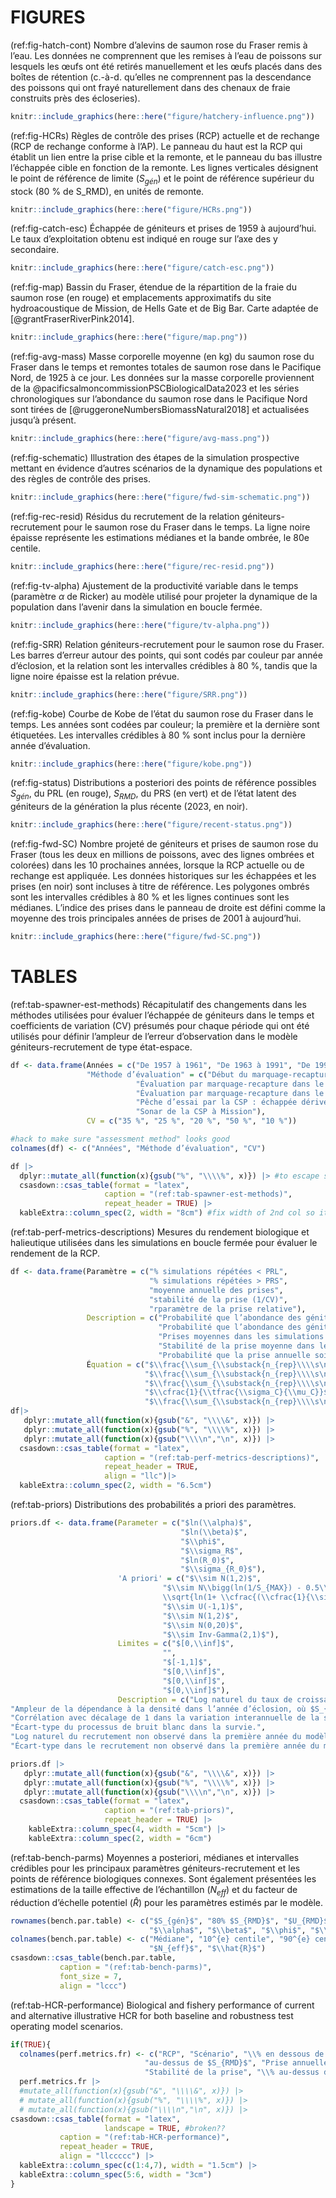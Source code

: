 # FIGURES  
(ref:fig-hatch-cont) Nombre d’alevins de saumon rose du Fraser remis à l’eau. Les données ne comprennent que les remises à l’eau de poissons sur lesquels les œufs ont été retirés manuellement et les œufs placés dans des boîtes de rétention (c.-à-d. qu’elles ne comprennent pas la descendance des poissons qui ont frayé naturellement dans des chenaux de fraie construits près des écloseries).
```r
knitr::include_graphics(here::here("figure/hatchery-influence.png"))
```

(ref:fig-HCRs) Règles de contrôle des prises (RCP) actuelle et de rechange (RCP de rechange conforme à l’AP). Le panneau du haut est la RCP qui établit un lien entre la prise cible et la remonte, et le panneau du bas illustre l’échappée cible en fonction de la remonte. Les lignes verticales désignent le point de référence de limite ($S_{gén}$) et le point de référence supérieur du stock (80 % de S_RMD), en unités de remonte.
```r
knitr::include_graphics(here::here("figure/HCRs.png"))
```

(ref:fig-catch-esc) Échappée de géniteurs et prises de 1959 à aujourd’hui. Le taux d’exploitation obtenu est indiqué en rouge sur l’axe des y secondaire.
```r
knitr::include_graphics(here::here("figure/catch-esc.png"))
```

(ref:fig-map) Bassin du Fraser, étendue de la répartition de la fraie du saumon rose (en rouge) et emplacements approximatifs du site hydroacoustique de Mission, de Hells Gate et de Big Bar. Carte adaptée de [@grantFraserRiverPink2014].
```r
knitr::include_graphics(here::here("figure/map.png"))
```

(ref:fig-avg-mass) Masse corporelle moyenne (en kg) du saumon rose du Fraser dans le temps et remontes totales de saumon rose dans le Pacifique Nord, de 1925 à ce jour. Les données sur la masse corporelle proviennent de la @pacificsalmoncommissionPSCBiologicalData2023 et les séries chronologiques sur l’abondance du saumon rose dans le Pacifique Nord sont tirées de [@ruggeroneNumbersBiomassNatural2018] et actualisées jusqu’à présent.
```r
knitr::include_graphics(here::here("figure/avg-mass.png"))
```

(ref:fig-schematic) Illustration des étapes de la simulation prospective mettant en évidence d’autres scénarios de la dynamique des populations et des règles de contrôle des prises.
```r
knitr::include_graphics(here::here("figure/fwd-sim-schematic.png"))
```

(ref:fig-rec-resid) Résidus du recrutement de la relation géniteurs-recrutement pour le saumon rose du Fraser dans le temps. La ligne noire épaisse représente les estimations médianes et la bande ombrée, le 80e centile.
```r
knitr::include_graphics(here::here("figure/rec-resid.png"))
```

(ref:fig-tv-alpha) Ajustement de la productivité variable dans le temps (paramètre $\alpha$ de Ricker) au modèle utilisé pour projeter la dynamique de la population dans l’avenir dans la simulation en boucle fermée.
```r
knitr::include_graphics(here::here("figure/tv-alpha.png"))
```

(ref:fig-SRR) Relation géniteurs-recrutement pour le saumon rose du Fraser. Les barres d’erreur autour des points, qui sont codés par couleur par année d’éclosion, et la relation sont les intervalles crédibles à 80 %, tandis que la ligne noire épaisse est la relation prévue.
```r
knitr::include_graphics(here::here("figure/SRR.png"))
```

(ref:fig-kobe) Courbe de Kobe de l’état du saumon rose du Fraser dans le temps. Les années sont codées par couleur; la première et la dernière sont étiquetées. Les intervalles crédibles à 80 % sont inclus pour la dernière année d’évaluation.
```r
knitr::include_graphics(here::here("figure/kobe.png"))
```

(ref:fig-status) Distributions a posteriori des points de référence possibles $S_{gén}$, du PRL (en rouge), $S_{RMD}$, du PRS (en vert) et de l’état latent des géniteurs de la génération la plus récente (2023, en noir).
```r
knitr::include_graphics(here::here("figure/recent-status.png"))
```

(ref:fig-fwd-SC) Nombre projeté de géniteurs et prises de saumon rose du Fraser (tous les deux en millions de poissons, avec des lignes ombrées et colorées) dans les 10 prochaines années, lorsque la RCP actuelle ou de rechange est appliquée. Les données historiques sur les échappées et les prises (en noir) sont incluses à titre de référence. Les polygones ombrés sont les intervalles crédibles à 80 % et les lignes continues sont les médianes. L’indice des prises dans le panneau de droite est défini comme la moyenne des trois principales années de prises de 2001 à aujourd’hui.
```r
knitr::include_graphics(here::here("figure/fwd-SC.png"))
```

\clearpage

# TABLES  
(ref:tab-spawner-est-methods) Récapitulatif des changements dans les méthodes utilisées pour évaluer l’échappée de géniteurs dans le temps et coefficients de variation (CV) présumés pour chaque période qui ont été utilisés pour définir l’ampleur de l’erreur d’observation dans le modèle géniteurs-recrutement de type état-espace.
```r
df <- data.frame(Années = c("De 1957 à 1961", "De 1963 à 1991", "De 1993 à 2001", "De 2003 à 2007", "De 2009 à maintenant"), 
                 "Méthode d’évaluation" = c("Début du marquage-recapture propre au réseau par la Commission internationale des pêches du saumon du Pacifique (CIPSP, actuellement connue sous le nom de Commission du saumon du Pacifique, CSP) : faible effort de marquage", 
                            "Évaluation par marquage-recapture dans le cours principal par le MPO en aval des principales frayères", 
                            "Évaluation par marquage-recapture dans le cours principal par le MPO en aval des principales frayères", 
                            "Pêche d’essai par la CSP : échappée dérivée des senneurs dans les données maritimes et sur les prises", 
                            "Sonar de la CSP à Mission"), 
                 CV = c("35 %", "25 %", "20 %", "50 %", "10 %"))

#hack to make sure "assessment method" looks good
colnames(df) <- c("Années", "Méthode d’évaluation", "CV") 

df |>
  dplyr::mutate_all(function(x){gsub("%", "\\\\%", x)}) |> #to escape special char latex doesn't like 
  csasdown::csas_table(format = "latex",
                     caption = "(ref:tab-spawner-est-methods)", 
                     repeat_header = TRUE) |>
  kableExtra::column_spec(2, width = "8cm") #fix width of 2nd col so it wraps

```
\clearpage

(ref:tab-perf-metrics-descriptions) Mesures du rendement biologique et halieutique utilisées dans les simulations en boucle fermée pour évaluer le rendement de la RCP.
```r
df <- data.frame(Paramètre = c("% simulations répétées < PRL", 
                               "% simulations répétées > PRS", 
                               "moyenne annuelle des prises", 
                               "stabilité de la prise (1/CV)", 
                               "rparamètre de la prise relative"), 
                 Description = c("Probabilité que l’abondance des géniteurs du stock soit inférieure au point de référence limite dans les simulations répétées et les années, où n rép est le nombre de simulations répétées et $t_1$ et $t_2$ sont les première et dernière années sur lesquelles le paramètre est calculé",
                                 "Probabilité que l’abondance des géniteurs du stock se situe au-dessus du point de référence supérieur du stock dans les simulations répétées et les années",
                                 "Prises moyennes dans les simulations répétées et les années",
                                 "Stabilité de la prise moyenne dans les simulations répétées et les années ($\\mu_C$), où $\\sigma_C$ est l’écart-type de la prise",
                                 "Probabilité que la prise annuelle soit supérieure à la moyenne des trois principales années de prises depuis 2000 ($C_{top}$), un indicateur semi-arbitraire d’une « bonne année »"),
                 Équation = c("$\\frac{\\sum_{\\substack{n_{rep}\\\\s\n=1}}\\sum_{\\substack{t_1\\\\s\t_2}}S_t<S_{gen}} {t_2-t_1+1}$", 
                              "$\\frac{\\sum_{\\substack{n_{rep}\\\\s\n=1}}\\sum_{\\substack{t_1\\\\s\t_2}}S_t>0.8S_{MSY}} {t_2-t_1+1}$", 
                              "$\\frac{\\sum_{\\substack{n_{rep}\\\\s\n=1}}\\sum_{\\substack{t_1\\\\s\t_2}}S_tC_t} {t_2-t_1+1}$", 
                              "$\\cfrac{1}{\\tfrac{\\sigma_C}{\\mu_C}}$", 
                              "$\\frac{\\sum_{\\substack{n_{rep}\\\\s\n=1}}\\sum_{\\substack{t_1\\\\s\t_2}}C_t>C_{top}} {t_2-t_1+1}$"))
df|>
   dplyr::mutate_all(function(x){gsub("&", "\\\\&", x)}) |> 
   dplyr::mutate_all(function(x){gsub("%", "\\\\%", x)}) |>
   dplyr::mutate_all(function(x){gsub("\\\\n","\n", x)}) |>
  csasdown::csas_table(format = "latex",
                     caption = "(ref:tab-perf-metrics-descriptions)", 
                     repeat_header = TRUE, 
                     align = "llc")|>
  kableExtra::column_spec(2, width = "6.5cm")
```
\clearpage

(ref:tab-priors) Distributions des probabilités a priori des paramètres.
```r
priors.df <- data.frame(Parameter = c("$ln(\\alpha)$", 
                                      "$ln(\\beta)$", 
                                      "$\\phi$", 
                                      "$\\sigma_R$", 
                                      "$ln(R_0)$", 
                                      "$\\sigma_{R_0}$"), 
                        'A priori' = c("$\\sim N(1,2)$", 
                                  "$\\sim N\\bigg(ln(1/S_{MAX}) - 0.5\\sigma_{S_{MAX}}^2, 
                                  \\sqrt{ln(1+ \\cfrac{(\\cfrac{1}{\\sigma S_{MAX}})^2}{(\\cfrac{1}{S_{MAX}})^2}})\\biggr)$", 
                                  "$\\sim U(-1,1)$", 
                                  "$\\sim N(1,2)$", 
                                  "$\\sim N(0,20)$", 
                                  "$\\sim Inv-Gamma(2,1)$"),
                        Limites = c("$[0,\\inf]$",
                                  "", 
                                  "$[-1,1]$", 
                                  "$[0,\\inf]$",
                                  "$[0,\\inf]$", 
                                  "$[0,\\inf]$"),
                        Description = c("Log naturel du taux de croissance intrinsèque.",
"Ampleur de la dépendance à la densité dans l’année d’éclosion, où $S_{MAX}$ est l’abondance maximale des géniteurs multipliée par 0,75.",
"Corrélation avec décalage de 1 dans la variation interannuelle de la survie.", 
"Écart-type du processus de bruit blanc dans la survie.", 
"Log naturel du recrutement non observé dans la première année du modèle de processus.",
"Écart-type dans le recrutement non observé dans la première année du modèle de processus." ))

priors.df |>
   dplyr::mutate_all(function(x){gsub("&", "\\\\&", x)}) |> 
   dplyr::mutate_all(function(x){gsub("%", "\\\\%", x)}) |>
   dplyr::mutate_all(function(x){gsub("\\\\n","\n", x)}) |>
  csasdown::csas_table(format = "latex",
                     caption = "(ref:tab-priors)", 
                     repeat_header = TRUE) |>
    kableExtra::column_spec(4, width = "5cm") |>
    kableExtra::column_spec(2, width = "6cm")
```
\clearpage

(ref:tab-bench-parms) Moyennes a posteriori, médianes et intervalles crédibles pour les principaux paramètres géniteurs-recrutement et les points de référence biologiques connexes. Sont également présentées les estimations de la taille effective de l’échantillon ($N_{eff}$) et du facteur de réduction d’échelle potentiel ($\hat{R}$) pour les paramètres estimés par le modèle. 
```r
rownames(bench.par.table) <- c("$S_{gén}$", "80% $S_{RMD}$", "$U_{RMD}$", "$S_{éq}$",
                               "$\\alpha$", "$\\beta$", "$\\phi$", "$\\sigma_{R}$")
colnames(bench.par.table) <- c("Médiane", "10^{e} centile", "90^{e} centile", "Moyenne",
                               "$N_{eff}$", "$\\hat{R}$")
csasdown::csas_table(bench.par.table,
           caption = "(ref:tab-bench-parms)",
           font_size = 7,
           align = "lccc")
```

(ref:tab-HCR-performance) Biological and fishery performance of current and alternative illustrative HCR for both baseline and robustness test operating model scenarios.
```r
if(TRUE){
  colnames(perf.metrics.fr) <- c("RCP", "Scénario", "\\% en dessous de  $S_{gen}$", 
                              "au-dessus de $S_{RMD}$", "Prise annuelle médiane", 
                              "Stabilité de la prise", "\\% au-dessus de l’indice de prise")
  perf.metrics.fr |>  
  #mutate_all(function(x){gsub("&", "\\\\&", x)}) |> 
  # mutate_all(function(x){gsub("%", "\\\\%", x)}) |>
  # mutate_all(function(x){gsub("\\\\n","\n", x)}) |>
csasdown::csas_table(format = "latex",
                     landscape = TRUE, #broken??
           caption = "(ref:tab-HCR-performance)",
           repeat_header = TRUE,
           align = "llccccc") |>
  kableExtra::column_spec(c(1:4,7), width = "1.5cm") |>
  kableExtra::column_spec(5:6, width = "3cm")
}
```

